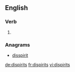 ==English==

===Verb===
{{head|en}}

# {{en-third-person singular of|dispirit}}

===Anagrams===
* [[disspirit#English|disspirit]]

[[de:dispirits]]
[[fr:dispirits]]
[[vi:dispirits]]